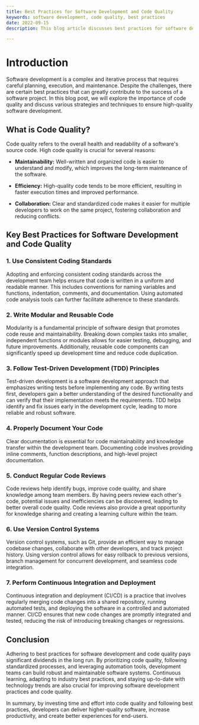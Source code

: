 ```yaml
---
title: Best Practices for Software Development and Code Quality
keywords: software development, code quality, best practices
date: 2022-09-15
description: This blog article discusses best practices for software development and code quality, highlighting key strategies to improve the overall efficiency and maintainability of codebases.

---
```


# Introduction

Software development is a complex and iterative process that requires careful planning, execution, and maintenance. Despite the challenges, there are certain best practices that can greatly contribute to the success of a software project. In this blog post, we will explore the importance of code quality and discuss various strategies and techniques to ensure high-quality software development.

## What is Code Quality?

Code quality refers to the overall health and readability of a software's source code. High code quality is crucial for several reasons:

- **Maintainability:** Well-written and organized code is easier to understand and modify, which improves the long-term maintenance of the software.

- **Efficiency:** High-quality code tends to be more efficient, resulting in faster execution times and improved performance.

- **Collaboration:** Clear and standardized code makes it easier for multiple developers to work on the same project, fostering collaboration and reducing conflicts.

## Key Best Practices for Software Development and Code Quality

### 1. Use Consistent Coding Standards

Adopting and enforcing consistent coding standards across the development team helps ensure that code is written in a uniform and readable manner. This includes conventions for naming variables and functions, indentation, comments, and documentation. Using automated code analysis tools can further facilitate adherence to these standards.

### 2. Write Modular and Reusable Code

Modularity is a fundamental principle of software design that promotes code reuse and maintainability. Breaking down complex tasks into smaller, independent functions or modules allows for easier testing, debugging, and future improvements. Additionally, reusable code components can significantly speed up development time and reduce code duplication.

### 3. Follow Test-Driven Development (TDD) Principles

Test-driven development is a software development approach that emphasizes writing tests before implementing any code. By writing tests first, developers gain a better understanding of the desired functionality and can verify that their implementation meets the requirements. TDD helps identify and fix issues early in the development cycle, leading to more reliable and robust software.

### 4. Properly Document Your Code

Clear documentation is essential for code maintainability and knowledge transfer within the development team. Documenting code involves providing inline comments, function descriptions, and high-level project documentation.

### 5. Conduct Regular Code Reviews

Code reviews help identify bugs, improve code quality, and share knowledge among team members. By having peers review each other's code, potential issues and inefficiencies can be discovered, leading to better overall code quality. Code reviews also provide a great opportunity for knowledge sharing and creating a learning culture within the team.

### 6. Use Version Control Systems

Version control systems, such as Git, provide an efficient way to manage codebase changes, collaborate with other developers, and track project history. Using version control allows for easy rollback to previous versions, branch management for concurrent development, and seamless code integration.

### 7. Perform Continuous Integration and Deployment

Continuous integration and deployment (CI/CD) is a practice that involves regularly merging code changes into a shared repository, running automated tests, and deploying the software in a controlled and automated manner. CI/CD ensures that new code changes are promptly integrated and tested, reducing the risk of introducing breaking changes or regressions.

## Conclusion

Adhering to best practices for software development and code quality pays significant dividends in the long run. By prioritizing code quality, following standardized processes, and leveraging automation tools, development teams can build robust and maintainable software systems. Continuous learning, adapting to industry best practices, and staying up-to-date with technology trends are also crucial for improving software development practices and code quality.

In summary, by investing time and effort into code quality and following best practices, developers can deliver higher-quality software, increase productivity, and create better experiences for end-users.